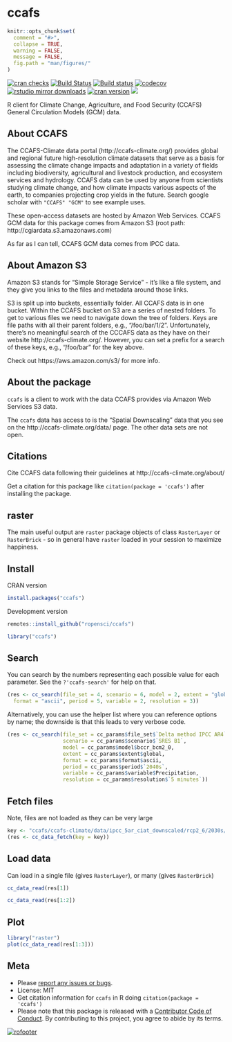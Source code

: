 ccafs
=====

```r
knitr::opts_chunk$set(
  comment = "#>",
  collapse = TRUE,
  warning = FALSE,
  message = FALSE,
  fig.path = "man/figures/"
)
```

<!-- README.md is generated from README.Rmd. Please edit that file -->

[![cran checks](https://cranchecks.info/badges/worst/ccafs)](https://cranchecks.info/pkgs/ccafs)
[![Build Status](https://travis-ci.org/ropensci/ccafs.svg?branch=master)](https://travis-ci.org/ropensci/ccafs)
[![Build status](https://ci.appveyor.com/api/projects/status/vxvcb11726hwu0e2?svg=true)](https://ci.appveyor.com/project/sckott/ccafs)
[![codecov](https://codecov.io/gh/ropensci/ccafs/branch/master/graph/badge.svg)](https://codecov.io/gh/ropensci/ccafs)
[![rstudio mirror downloads](https://cranlogs.r-pkg.org/badges/ccafs)](https://github.com/r-hub/cranlogs.app)
[![cran version](https://www.r-pkg.org/badges/version/ccafs)](https://cran.r-project.org/package=ccafs)
[![](https://badges.ropensci.org/82_status.svg)](https://github.com/ropensci/onboarding/issues/82)

R client for Climate Change, Agriculture, and Food Security (CCAFS)
General Circulation Models (GCM) data.

## About CCAFS

The CCAFS-Climate data portal (http://ccafs-climate.org/) provides global and regional future high-resolution climate datasets that serve as a basis for assessing the climate change impacts and adaptation in a variety of fields including biodiversity, agricultural and livestock production, and ecosystem services and hydrology. CCAFS data can be used by anyone from scientists studying climate change, and how climate impacts various aspects of the earth, to companies projecting crop yields in the future. Search google scholar with `"CCAFS" "GCM"` to see example uses.

These open-access datasets are hosted by Amazon Web Services. CCAFS GCM data for this package comes from Amazon S3
(root path: http://cgiardata.s3.amazonaws.com)

As far as I can tell, CCAFS GCM data comes from IPCC data.

## About Amazon S3

Amazon S3 stands for "Simple Storage Service" - it's like a file system,
and they give you links to the files and metadata around those links.

S3 is split up into buckets, essentially folder. All CCAFS data is in
one bucket. Within the CCAFS bucket on S3 are a series of nested folders.
To get to various files we need to navigate down the tree of folders.
Keys are file paths with all their parent folders, e.g., "/foo/bar/1/2".
Unfortunately, there's no meaningful search of the CCCAFS data as they
have on their website http://ccafs-climate.org/. However, you can
set a prefix for a search of these keys, e.g., "/foo/bar" for the key
above.

Check out https://aws.amazon.com/s3/ for more info.

## About the package

`ccafs` is a client to work with the data CCAFS provides via Amazon Web
Services S3 data.

The `ccafs` data has access to is the "Spatial Downscaling" data that you see
on the http://ccafs-climate.org/data/ page. The other data sets are not
open.

## Citations

Cite CCAFS data following their guidelines at http://ccafs-climate.org/about/

Get a citation for this package like `citation(package = 'ccafs')` after
installing the package.

## raster

The main useful output are `raster` package objects of class `RasterLayer` or `RasterBrick` - so in general have `raster` loaded in your session to maximize
happiness.

## Install

CRAN version

```r
install.packages("ccafs")
```

Development version

```r
remotes::install_github("ropensci/ccafs")
```

```r
library("ccafs")
```

## Search

You can search by the numbers representing each possible value for
each parameter. See the `?'ccafs-search'` for help on that.

```r
(res <- cc_search(file_set = 4, scenario = 6, model = 2, extent = "global",
  format = "ascii", period = 5, variable = 2, resolution = 3))
```

Alternatively, you can use the helper list where you can reference options
by name; the downside is that this leads to very verbose code.

```r
(res <- cc_search(file_set = cc_params$file_set$`Delta method IPCC AR4`,
                  scenario = cc_params$scenario$`SRES B1`,
                  model = cc_params$model$bccr_bcm2_0,
                  extent = cc_params$extent$global,
                  format = cc_params$format$ascii,
                  period = cc_params$period$`2040s`,
                  variable = cc_params$variable$Precipitation,
                  resolution = cc_params$resolution$`5 minutes`))
```


## Fetch files

Note, files are not loaded as they can be very large

```r
key <- "ccafs/ccafs-climate/data/ipcc_5ar_ciat_downscaled/rcp2_6/2030s/bcc_csm1_1_m/10min/bcc_csm1_1_m_rcp2_6_2030s_prec_10min_r1i1p1_no_tile_asc.zip"
(res <- cc_data_fetch(key = key))
```

## Load data

Can load in a single file (gives `RasterLayer`), or many (gives `RasterBrick`)

```r
cc_data_read(res[1])
```

```r
cc_data_read(res[1:2])
```

## Plot

```r
library("raster")
plot(cc_data_read(res[1:3]))
```


## Meta

* Please [report any issues or bugs](https://github.com/ropensci/ccafs/issues).
* License: MIT
* Get citation information for `ccafs` in R doing `citation(package = 'ccafs')`
* Please note that this package is released with a [Contributor Code of Conduct](https://ropensci.org/code-of-conduct/). By contributing to this project, you agree to abide by its terms.

[![rofooter](https://ropensci.org/public_images/github_footer.png)](https://ropensci.org)
